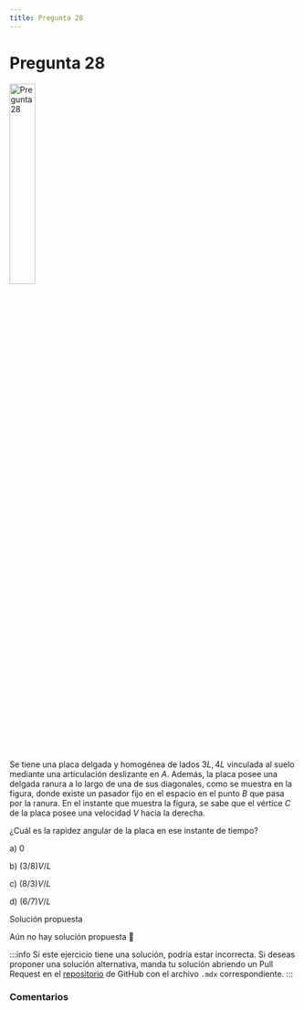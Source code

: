 ```yaml
---
title: Pregunta 28
---
```



# Pregunta 28

<Image
  src="science/dynamics/exercises/2018-2/p28/image.png"
  alt="Pregunta 28"
  width="30%"
/>

Se tiene una placa delgada y homogénea de lados $3L, 4L$ vinculada al suelo mediante una articulación deslizante en $A$. Además, la placa posee una delgada ranura a lo largo de una de sus diagonales, como se muestra en la figura, donde existe un pasador fijo en el espacio en el punto $B$ que pasa por la ranura. En el instante que muestra la figura, se sabe que el vértice $C$ de la placa posee una velocidad $V$ hacia la derecha.

¿Cuál es la rapidez angular de la placa en ese instante de tiempo?

a) $0$

b) $(3 / 8) V/L$

c) $(8 / 3) V/L$

d) $(6 / 7) V/L$

<MDXDetails>
<summary>Solución propuesta</summary>

Aún no hay solución propuesta 🥲

:::info
Si este ejercicio tiene una solución, podría estar incorrecta. Si deseas proponer una solución alternativa, manda tu solución abriendo
un Pull Request en el [repositorio](https://github.com/crow-rojas/apuntes-fundamentals/pulls) de GitHub con el archivo
`.mdx` correspondiente.
:::

</MDXDetails>

### Comentarios

<Disqus
  url="https://crow-rojas.github.io/apuntes-fundamentals/docs/science/dynamics/exercises/2018-2/p28"
  identifier="docs/science/dynamics/exercises/2018-2/p28"
  title="2018-2 Dinámica - Pregunta 28"
/>
